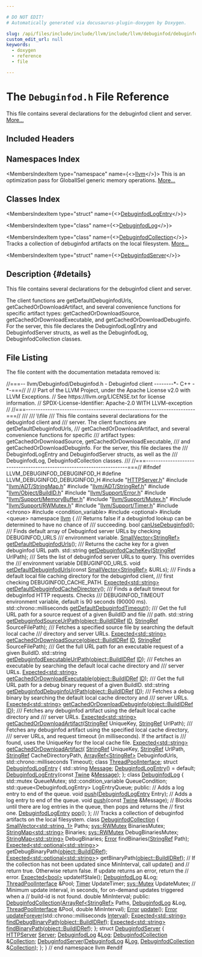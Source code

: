 ```yaml
---

# DO NOT EDIT!
# Automatically generated via docusaurus-plugin-doxygen by Doxygen.

slug: /api/files/include/include/llvm/include/llvm/debuginfod/debuginfod-h
custom_edit_url: null
keywords:
  - doxygen
  - reference
  - file

---
```





# The `Debuginfod.h` File Reference

<DoxygenPage pluginConfig={pluginConfig}>

This file contains several declarations for the debuginfod client and server. <a href="#details">More...</a>

## Included Headers

<IncludesList>
<IncludesListItem
  filePath="HTTPServer.h"
  permalink="/docs/api/files/include/include/llvm/include/llvm/debuginfod/httpserver-h"
  isLocal="true" />
<IncludesListItem
  filePath="llvm/ADT/StringMap.h"
  permalink="/docs/api/files/include/include/llvm/include/llvm/adt/stringmap-h"
  isLocal="true" />
<IncludesListItem
  filePath="llvm/ADT/StringRef.h"
  permalink="/docs/api/files/include/include/llvm/include/llvm/adt/stringref-h"
  isLocal="true" />
<IncludesListItem
  filePath="llvm/Object/BuildID.h"
  permalink="/docs/api/files/include/include/llvm/include/llvm/object/buildid-h"
  isLocal="true" />
<IncludesListItem
  filePath="llvm/Support/Error.h"
  permalink="/docs/api/files/include/include/llvm/include/llvm/support/error-h"
  isLocal="true" />
<IncludesListItem
  filePath="llvm/Support/MemoryBuffer.h"
  permalink="/docs/api/files/include/include/llvm/include/llvm/support/memorybuffer-h"
  isLocal="true" />
<IncludesListItem
  filePath="llvm/Support/Mutex.h"
  permalink="/docs/api/files/include/include/llvm/include/llvm/support/mutex-h"
  isLocal="true" />
<IncludesListItem
  filePath="llvm/Support/RWMutex.h"
  permalink="/docs/api/files/include/include/llvm/include/llvm/support/rwmutex-h"
  isLocal="true" />
<IncludesListItem
  filePath="llvm/Support/Timer.h"
  permalink="/docs/api/files/include/include/llvm/include/llvm/support/timer-h"
  isLocal="true" />
<IncludesListItem
  filePath="chrono"
  permalink=""
  isLocal="false" />
<IncludesListItem
  filePath="condition_variable"
  permalink=""
  isLocal="false" />
<IncludesListItem
  filePath="optional"
  permalink=""
  isLocal="false" />
<IncludesListItem
  filePath="queue"
  permalink=""
  isLocal="false" />
</IncludesList>

## Namespaces Index

<MembersIndex>

<MembersIndexItem
  type="namespace"
  name={<><a href="/docs/api/namespaces/llvm">llvm</a></>}>
This is an optimization pass for GlobalISel generic memory operations. <a href="/docs/api/namespaces/llvm/#details">More...</a>
</MembersIndexItem>

</MembersIndex>

## Classes Index

<MembersIndex>

<MembersIndexItem
  type="struct"
  name={<><a href="/docs/api/structs/llvm/debuginfodlogentry">DebuginfodLogEntry</a></>}>
</MembersIndexItem>

<MembersIndexItem
  type="class"
  name={<><a href="/docs/api/classes/llvm/debuginfodlog">DebuginfodLog</a></>}>
</MembersIndexItem>

<MembersIndexItem
  type="class"
  name={<><a href="/docs/api/classes/llvm/debuginfodcollection">DebuginfodCollection</a></>}>
Tracks a collection of debuginfod artifacts on the local filesystem. <a href="/docs/api/classes/llvm/debuginfodcollection/#details">More...</a>
</MembersIndexItem>

<MembersIndexItem
  type="struct"
  name={<><a href="/docs/api/structs/llvm/debuginfodserver">DebuginfodServer</a></>}>
</MembersIndexItem>

</MembersIndex>

## Description {#details}

This file contains several declarations for the debuginfod client and server.

The client functions are getDefaultDebuginfodUrls, getCachedOrDownloadArtifact, and several convenience functions for specific artifact types: getCachedOrDownloadSource, getCachedOrDownloadExecutable, and getCachedOrDownloadDebuginfo. For the server, this file declares the DebuginfodLogEntry and DebuginfodServer structs, as well as the DebuginfodLog, DebuginfodCollection classes.

## File Listing

The file content with the documentation metadata removed is:

<ProgramListing>

<Link id="l00001" /><CodeLine lineNumber="1"><span class="doxyHighlightComment">//===-- llvm/Debuginfod/Debuginfod.h - Debuginfod client --------&#42;- C++ -&#42;-===//</span></CodeLine>
<Link id="l00002" /><CodeLine lineNumber="2"><span class="doxyHighlightComment">//</span></CodeLine>
<Link id="l00003" /><CodeLine lineNumber="3"><span class="doxyHighlightComment">// Part of the LLVM Project, under the Apache License v2.0 with LLVM Exceptions.</span></CodeLine>
<Link id="l00004" /><CodeLine lineNumber="4"><span class="doxyHighlightComment">// See https://llvm.org/LICENSE.txt for license information.</span></CodeLine>
<Link id="l00005" /><CodeLine lineNumber="5"><span class="doxyHighlightComment">// SPDX-License-Identifier: Apache-2.0 WITH LLVM-exception</span></CodeLine>
<Link id="l00006" /><CodeLine lineNumber="6"><span class="doxyHighlightComment">//</span></CodeLine>
<Link id="l00007" /><CodeLine lineNumber="7"><span class="doxyHighlightComment">//===----------------------------------------------------------------------===//</span></CodeLine>
<Link id="l00008" /><CodeLine lineNumber="8"><span class="doxyHighlightComment">///</span></CodeLine>
<Link id="l00009" /><CodeLine lineNumber="9"><span class="doxyHighlightComment">/// \\file</span></CodeLine>
<Link id="l00010" /><CodeLine lineNumber="10"><span class="doxyHighlightComment">/// This file contains several declarations for the debuginfod client and</span></CodeLine>
<Link id="l00011" /><CodeLine lineNumber="11"><span class="doxyHighlightComment">/// server. The client functions are getDefaultDebuginfodUrls,</span></CodeLine>
<Link id="l00012" /><CodeLine lineNumber="12"><span class="doxyHighlightComment">/// getCachedOrDownloadArtifact, and several convenience functions for specific</span></CodeLine>
<Link id="l00013" /><CodeLine lineNumber="13"><span class="doxyHighlightComment">/// artifact types: getCachedOrDownloadSource, getCachedOrDownloadExecutable,</span></CodeLine>
<Link id="l00014" /><CodeLine lineNumber="14"><span class="doxyHighlightComment">/// and getCachedOrDownloadDebuginfo. For the server, this file declares the</span></CodeLine>
<Link id="l00015" /><CodeLine lineNumber="15"><span class="doxyHighlightComment">/// DebuginfodLogEntry and DebuginfodServer structs, as well as the</span></CodeLine>
<Link id="l00016" /><CodeLine lineNumber="16"><span class="doxyHighlightComment">/// DebuginfodLog, DebuginfodCollection classes.</span></CodeLine>
<Link id="l00017" /><CodeLine lineNumber="17"><span class="doxyHighlightComment">///</span></CodeLine>
<Link id="l00018" /><CodeLine lineNumber="18"><span class="doxyHighlightComment">//===----------------------------------------------------------------------===//</span></CodeLine>
<Link id="l00019" /><CodeLine lineNumber="19"></CodeLine>
<Link id="l00020" /><CodeLine lineNumber="20"><span class="doxyHighlightPreprocessor">#ifndef LLVM&#95;DEBUGINFOD&#95;DEBUGINFOD&#95;H</span></CodeLine>
<Link id="l00021" /><CodeLine lineNumber="21"><span class="doxyHighlightPreprocessor">#define LLVM&#95;DEBUGINFOD&#95;DEBUGINFOD&#95;H</span></CodeLine>
<Link id="l00022" /><CodeLine lineNumber="22"></CodeLine>
<Link id="l00023" /><CodeLine lineNumber="23"><span class="doxyHighlightPreprocessor">#include &quot;<a href="/docs/api/files/include/include/llvm/include/llvm/debuginfod/httpserver-h">HTTPServer.h</a>&quot;</span></CodeLine>
<Link id="l00024" /><CodeLine lineNumber="24"></CodeLine>
<Link id="l00025" /><CodeLine lineNumber="25"><span class="doxyHighlightPreprocessor">#include &quot;<a href="/docs/api/files/include/include/llvm/include/llvm/adt/stringmap-h">llvm/ADT/StringMap.h</a>&quot;</span></CodeLine>
<Link id="l00026" /><CodeLine lineNumber="26"><span class="doxyHighlightPreprocessor">#include &quot;<a href="/docs/api/files/include/include/llvm/include/llvm/adt/stringref-h">llvm/ADT/StringRef.h</a>&quot;</span></CodeLine>
<Link id="l00027" /><CodeLine lineNumber="27"><span class="doxyHighlightPreprocessor">#include &quot;<a href="/docs/api/files/include/include/llvm/include/llvm/object/buildid-h">llvm/Object/BuildID.h</a>&quot;</span></CodeLine>
<Link id="l00028" /><CodeLine lineNumber="28"><span class="doxyHighlightPreprocessor">#include &quot;<a href="/docs/api/files/include/include/llvm/include/llvm/support/error-h">llvm/Support/Error.h</a>&quot;</span></CodeLine>
<Link id="l00029" /><CodeLine lineNumber="29"><span class="doxyHighlightPreprocessor">#include &quot;<a href="/docs/api/files/include/include/llvm/include/llvm/support/memorybuffer-h">llvm/Support/MemoryBuffer.h</a>&quot;</span></CodeLine>
<Link id="l00030" /><CodeLine lineNumber="30"><span class="doxyHighlightPreprocessor">#include &quot;<a href="/docs/api/files/include/include/llvm/include/llvm/support/mutex-h">llvm/Support/Mutex.h</a>&quot;</span></CodeLine>
<Link id="l00031" /><CodeLine lineNumber="31"><span class="doxyHighlightPreprocessor">#include &quot;<a href="/docs/api/files/include/include/llvm/include/llvm/support/rwmutex-h">llvm/Support/RWMutex.h</a>&quot;</span></CodeLine>
<Link id="l00032" /><CodeLine lineNumber="32"><span class="doxyHighlightPreprocessor">#include &quot;<a href="/docs/api/files/include/include/llvm/include/llvm/support/timer-h">llvm/Support/Timer.h</a>&quot;</span></CodeLine>
<Link id="l00033" /><CodeLine lineNumber="33"></CodeLine>
<Link id="l00034" /><CodeLine lineNumber="34"><span class="doxyHighlightPreprocessor">#include &lt;chrono&gt;</span></CodeLine>
<Link id="l00035" /><CodeLine lineNumber="35"><span class="doxyHighlightPreprocessor">#include &lt;condition&#95;variable&gt;</span></CodeLine>
<Link id="l00036" /><CodeLine lineNumber="36"><span class="doxyHighlightPreprocessor">#include &lt;optional&gt;</span></CodeLine>
<Link id="l00037" /><CodeLine lineNumber="37"><span class="doxyHighlightPreprocessor">#include &lt;queue&gt;</span></CodeLine>
<Link id="l00038" /><CodeLine lineNumber="38"></CodeLine>
<Link id="l00039" /><CodeLine lineNumber="39"><span class="doxyHighlightKeyword">namespace </span><span class="doxyHighlight"><a href="/docs/api/namespaces/llvm">llvm</a> &#123;</span></CodeLine>
<Link id="l00040" /><CodeLine lineNumber="40"></CodeLine>
<Link id="l00041" /><CodeLine lineNumber="41"><span class="doxyHighlightComment">/// Returns false if a debuginfod lookup can be determined to have no chance of</span></CodeLine>
<Link id="l00042" /><CodeLine lineNumber="42"><span class="doxyHighlightComment">/// succeeding.</span></CodeLine>
<Link id="l00043" /><CodeLine lineNumber="43"><span class="doxyHighlightKeywordType">bool</span><span class="doxyHighlight"> <a href="/docs/api/namespaces/llvm/#af96e5af52e7fe106cf27c6c84ed7d934">canUseDebuginfod</a>();</span></CodeLine>
<Link id="l00044" /><CodeLine lineNumber="44"></CodeLine>
<Link id="l00045" /><CodeLine lineNumber="45"><span class="doxyHighlightComment">/// Finds default array of Debuginfod server URLs by checking DEBUGINFOD&#95;URLS</span></CodeLine>
<Link id="l00046" /><CodeLine lineNumber="46"><span class="doxyHighlightComment">/// environment variable.</span></CodeLine>
<Link id="l00047" /><CodeLine lineNumber="47"><span class="doxyHighlight"><a href="/docs/api/classes/llvm/smallvector">SmallVector&lt;StringRef&gt;</a> <a href="/docs/api/namespaces/llvm/#a2dbbd8a3a24b8bec3477cb7aab90b051">getDefaultDebuginfodUrls</a>();</span></CodeLine>
<Link id="l00048" /><CodeLine lineNumber="48"></CodeLine>
<Link id="l00049" /><CodeLine lineNumber="49"><span class="doxyHighlightComment">/// Returns the cache key for a given debuginfod URL path.</span></CodeLine>
<Link id="l00050" /><CodeLine lineNumber="50"><span class="doxyHighlight">std::string <a href="/docs/api/namespaces/llvm/#a2191f7fdedc1f09e5e25331f4650583a">getDebuginfodCacheKey</a>(<a href="/docs/api/classes/llvm/stringref">StringRef</a> UrlPath);</span></CodeLine>
<Link id="l00051" /><CodeLine lineNumber="51"></CodeLine>
<Link id="l00052" /><CodeLine lineNumber="52"><span class="doxyHighlightComment">/// Sets the list of debuginfod server URLs to query. This overrides the</span></CodeLine>
<Link id="l00053" /><CodeLine lineNumber="53"><span class="doxyHighlightComment">/// environment variable DEBUGINFOD&#95;URLS.</span></CodeLine>
<Link id="l00054" /><CodeLine lineNumber="54"><span class="doxyHighlightKeywordType">void</span><span class="doxyHighlight"> <a href="/docs/api/namespaces/llvm/#ae94a5b6af23d2131908f579b216f9893">setDefaultDebuginfodUrls</a>(</span><span class="doxyHighlightKeyword">const</span><span class="doxyHighlight"> <a href="/docs/api/classes/llvm/smallvector">SmallVector&lt;StringRef&gt;</a> &amp;URLs);</span></CodeLine>
<Link id="l00055" /><CodeLine lineNumber="55"></CodeLine>
<Link id="l00056" /><CodeLine lineNumber="56"><span class="doxyHighlightComment">/// Finds a default local file caching directory for the debuginfod client,</span></CodeLine>
<Link id="l00057" /><CodeLine lineNumber="57"><span class="doxyHighlightComment">/// first checking DEBUGINFOD&#95;CACHE&#95;PATH.</span></CodeLine>
<Link id="l00058" /><CodeLine lineNumber="58"><span class="doxyHighlight"><a href="/docs/api/classes/llvm/expected">Expected&lt;std::string&gt;</a> <a href="/docs/api/namespaces/llvm/#afa783dbdf91c831ef800357855a3e66b">getDefaultDebuginfodCacheDirectory</a>();</span></CodeLine>
<Link id="l00059" /><CodeLine lineNumber="59"></CodeLine>
<Link id="l00060" /><CodeLine lineNumber="60"><span class="doxyHighlightComment">/// Finds a default timeout for debuginfod HTTP requests. Checks</span></CodeLine>
<Link id="l00061" /><CodeLine lineNumber="61"><span class="doxyHighlightComment">/// DEBUGINFOD&#95;TIMEOUT environment variable, default is 90 seconds (90000 ms).</span></CodeLine>
<Link id="l00062" /><CodeLine lineNumber="62"><span class="doxyHighlight">std::chrono::milliseconds <a href="/docs/api/namespaces/llvm/#aaeabb903223ed5f37d4dd75ded82a720">getDefaultDebuginfodTimeout</a>();</span></CodeLine>
<Link id="l00063" /><CodeLine lineNumber="63"></CodeLine>
<Link id="l00064" /><CodeLine lineNumber="64"><span class="doxyHighlightComment">/// Get the full URL path for a source request of a given BuildID and file</span></CodeLine>
<Link id="l00065" /><CodeLine lineNumber="65"><span class="doxyHighlightComment">/// path.</span></CodeLine>
<Link id="l00066" /><CodeLine lineNumber="66"><span class="doxyHighlight">std::string <a href="/docs/api/namespaces/llvm/#a320dd800a37d3ce31b7d0b2c929e964e">getDebuginfodSourceUrlPath</a>(<a href="/docs/api/namespaces/llvm/object/#ac1078293d640738282058eba178e9472">object::BuildIDRef</a> <a href="/docs/api/namespaces/llvm/callingconv/#abdf8cf606905c10634e831390981b0ed">ID</a>,</span></CodeLine>
<Link id="l00067" /><CodeLine lineNumber="67"><span class="doxyHighlight">                                       <a href="/docs/api/classes/llvm/stringref">StringRef</a> SourceFilePath);</span></CodeLine>
<Link id="l00068" /><CodeLine lineNumber="68"></CodeLine>
<Link id="l00069" /><CodeLine lineNumber="69"><span class="doxyHighlightComment">/// Fetches a specified source file by searching the default local cache</span></CodeLine>
<Link id="l00070" /><CodeLine lineNumber="70"><span class="doxyHighlightComment">/// directory and server URLs.</span></CodeLine>
<Link id="l00071" /><CodeLine lineNumber="71"><span class="doxyHighlight"><a href="/docs/api/classes/llvm/expected">Expected&lt;std::string&gt;</a> <a href="/docs/api/namespaces/llvm/#aa8179910c71adc4a7c62a254a388e93f">getCachedOrDownloadSource</a>(<a href="/docs/api/namespaces/llvm/object/#ac1078293d640738282058eba178e9472">object::BuildIDRef</a> <a href="/docs/api/namespaces/llvm/callingconv/#abdf8cf606905c10634e831390981b0ed">ID</a>,</span></CodeLine>
<Link id="l00072" /><CodeLine lineNumber="72"><span class="doxyHighlight">                                                <a href="/docs/api/classes/llvm/stringref">StringRef</a> SourceFilePath);</span></CodeLine>
<Link id="l00073" /><CodeLine lineNumber="73"></CodeLine>
<Link id="l00074" /><CodeLine lineNumber="74"><span class="doxyHighlightComment">/// Get the full URL path for an executable request of a given BuildID.</span></CodeLine>
<Link id="l00075" /><CodeLine lineNumber="75"><span class="doxyHighlight">std::string <a href="/docs/api/namespaces/llvm/#a483d4e85c83df350bd6013d6f825d83e">getDebuginfodExecutableUrlPath</a>(<a href="/docs/api/namespaces/llvm/object/#ac1078293d640738282058eba178e9472">object::BuildIDRef</a> <a href="/docs/api/namespaces/llvm/callingconv/#abdf8cf606905c10634e831390981b0ed">ID</a>);</span></CodeLine>
<Link id="l00076" /><CodeLine lineNumber="76"></CodeLine>
<Link id="l00077" /><CodeLine lineNumber="77"><span class="doxyHighlightComment">/// Fetches an executable by searching the default local cache directory and</span></CodeLine>
<Link id="l00078" /><CodeLine lineNumber="78"><span class="doxyHighlightComment">/// server URLs.</span></CodeLine>
<Link id="l00079" /><CodeLine lineNumber="79"><span class="doxyHighlight"><a href="/docs/api/classes/llvm/expected">Expected&lt;std::string&gt;</a> <a href="/docs/api/namespaces/llvm/#a1a4d726c1a5c0e5542fce1bed7a02b43">getCachedOrDownloadExecutable</a>(<a href="/docs/api/namespaces/llvm/object/#ac1078293d640738282058eba178e9472">object::BuildIDRef</a> <a href="/docs/api/namespaces/llvm/callingconv/#abdf8cf606905c10634e831390981b0ed">ID</a>);</span></CodeLine>
<Link id="l00080" /><CodeLine lineNumber="80"></CodeLine>
<Link id="l00081" /><CodeLine lineNumber="81"><span class="doxyHighlightComment">/// Get the full URL path for a debug binary request of a given BuildID.</span></CodeLine>
<Link id="l00082" /><CodeLine lineNumber="82"><span class="doxyHighlight">std::string <a href="/docs/api/namespaces/llvm/#a8a4c2b693d9663216a1952801598efad">getDebuginfodDebuginfoUrlPath</a>(<a href="/docs/api/namespaces/llvm/object/#ac1078293d640738282058eba178e9472">object::BuildIDRef</a> <a href="/docs/api/namespaces/llvm/callingconv/#abdf8cf606905c10634e831390981b0ed">ID</a>);</span></CodeLine>
<Link id="l00083" /><CodeLine lineNumber="83"></CodeLine>
<Link id="l00084" /><CodeLine lineNumber="84"><span class="doxyHighlightComment">/// Fetches a debug binary by searching the default local cache directory and</span></CodeLine>
<Link id="l00085" /><CodeLine lineNumber="85"><span class="doxyHighlightComment">/// server URLs.</span></CodeLine>
<Link id="l00086" /><CodeLine lineNumber="86"><span class="doxyHighlight"><a href="/docs/api/classes/llvm/expected">Expected&lt;std::string&gt;</a> <a href="/docs/api/namespaces/llvm/#a385acc5407544454df091d3c3f7f6ad0">getCachedOrDownloadDebuginfo</a>(<a href="/docs/api/namespaces/llvm/object/#ac1078293d640738282058eba178e9472">object::BuildIDRef</a> <a href="/docs/api/namespaces/llvm/callingconv/#abdf8cf606905c10634e831390981b0ed">ID</a>);</span></CodeLine>
<Link id="l00087" /><CodeLine lineNumber="87"></CodeLine>
<Link id="l00088" /><CodeLine lineNumber="88"><span class="doxyHighlightComment">/// Fetches any debuginfod artifact using the default local cache directory and</span></CodeLine>
<Link id="l00089" /><CodeLine lineNumber="89"><span class="doxyHighlightComment">/// server URLs.</span></CodeLine>
<Link id="l00090" /><CodeLine lineNumber="90"><span class="doxyHighlight"><a href="/docs/api/classes/llvm/expected">Expected&lt;std::string&gt;</a> <a href="/docs/api/namespaces/llvm/#a8689c14987df3736f60ec4216dedd765">getCachedOrDownloadArtifact</a>(<a href="/docs/api/classes/llvm/stringref">StringRef</a> UniqueKey,</span></CodeLine>
<Link id="l00091" /><CodeLine lineNumber="91"><span class="doxyHighlight">                                                  <a href="/docs/api/classes/llvm/stringref">StringRef</a> UrlPath);</span></CodeLine>
<Link id="l00092" /><CodeLine lineNumber="92"></CodeLine>
<Link id="l00093" /><CodeLine lineNumber="93"><span class="doxyHighlightComment">/// Fetches any debuginfod artifact using the specified local cache directory,</span></CodeLine>
<Link id="l00094" /><CodeLine lineNumber="94"><span class="doxyHighlightComment">/// server URLs, and request timeout (in milliseconds). If the artifact is</span></CodeLine>
<Link id="l00095" /><CodeLine lineNumber="95"><span class="doxyHighlightComment">/// found, uses the UniqueKey for the local cache file.</span></CodeLine>
<Link id="l00096" /><CodeLine lineNumber="96"><span class="doxyHighlight"><a href="/docs/api/classes/llvm/expected">Expected&lt;std::string&gt;</a> <a href="/docs/api/namespaces/llvm/#a8689c14987df3736f60ec4216dedd765">getCachedOrDownloadArtifact</a>(</span></CodeLine>
<Link id="l00097" /><CodeLine lineNumber="97"><span class="doxyHighlight">    <a href="/docs/api/classes/llvm/stringref">StringRef</a> UniqueKey, <a href="/docs/api/classes/llvm/stringref">StringRef</a> UrlPath, <a href="/docs/api/classes/llvm/stringref">StringRef</a> CacheDirectoryPath,</span></CodeLine>
<Link id="l00098" /><CodeLine lineNumber="98"><span class="doxyHighlight">    <a href="/docs/api/classes/llvm/arrayref">ArrayRef&lt;StringRef&gt;</a> DebuginfodUrls, std::chrono::milliseconds Timeout);</span></CodeLine>
<Link id="l00099" /><CodeLine lineNumber="99"></CodeLine>
<Link id="l00100" /><CodeLine lineNumber="100"><span class="doxyHighlightKeyword">class </span><span class="doxyHighlight"><a href="/docs/api/classes/llvm/threadpoolinterface">ThreadPoolInterface</a>;</span></CodeLine>
<Link id="l00101" /><CodeLine lineNumber="101"></CodeLine>
<Link id="l00102" /><CodeLine lineNumber="102" lineLink="/docs/api/structs/llvm/debuginfodlogentry"><span class="doxyHighlightKeyword">struct </span><span class="doxyHighlight"><a href="/docs/api/structs/llvm/debuginfodlogentry/#ae8fc9320cce17ba4967ad70a4b879b73">DebuginfodLogEntry</a> &#123;</span></CodeLine>
<Link id="l00103" /><CodeLine lineNumber="103" lineLink="/docs/api/structs/llvm/debuginfodlogentry/#a45eca1077efb632b5ba79ff3af82d5a7"><span class="doxyHighlight">  std::string <a href="/docs/api/structs/llvm/debuginfodlogentry/#a45eca1077efb632b5ba79ff3af82d5a7">Message</a>;</span></CodeLine>
<Link id="l00104" /><CodeLine lineNumber="104" lineLink="/docs/api/structs/llvm/debuginfodlogentry/#ae8fc9320cce17ba4967ad70a4b879b73"><span class="doxyHighlight">  <a href="/docs/api/structs/llvm/debuginfodlogentry/#ae8fc9320cce17ba4967ad70a4b879b73">DebuginfodLogEntry</a>() = </span><span class="doxyHighlightKeywordFlow">default</span><span class="doxyHighlight">;</span></CodeLine>
<Link id="l00105" /><CodeLine lineNumber="105"><span class="doxyHighlight">  <a href="/docs/api/structs/llvm/debuginfodlogentry/#ae8fc9320cce17ba4967ad70a4b879b73">DebuginfodLogEntry</a>(</span><span class="doxyHighlightKeyword">const</span><span class="doxyHighlight"> <a href="/docs/api/classes/llvm/twine">Twine</a> &amp;<a href="/docs/api/structs/llvm/debuginfodlogentry/#a45eca1077efb632b5ba79ff3af82d5a7">Message</a>);</span></CodeLine>
<Link id="l00106" /><CodeLine lineNumber="106"><span class="doxyHighlight">&#125;;</span></CodeLine>
<Link id="l00107" /><CodeLine lineNumber="107"></CodeLine>
<Link id="l00108" /><CodeLine lineNumber="108" lineLink="/docs/api/classes/llvm/debuginfodlog"><span class="doxyHighlightKeyword">class </span><span class="doxyHighlight"><a href="/docs/api/classes/llvm/debuginfodlog">DebuginfodLog</a> &#123;</span></CodeLine>
<Link id="l00109" /><CodeLine lineNumber="109"><span class="doxyHighlight">  std::mutex QueueMutex;</span></CodeLine>
<Link id="l00110" /><CodeLine lineNumber="110"><span class="doxyHighlight">  std::condition&#95;variable QueueCondition;</span></CodeLine>
<Link id="l00111" /><CodeLine lineNumber="111"><span class="doxyHighlight">  std::queue&lt;DebuginfodLogEntry&gt; LogEntryQueue;</span></CodeLine>
<Link id="l00112" /><CodeLine lineNumber="112"></CodeLine>
<Link id="l00113" /><CodeLine lineNumber="113"><span class="doxyHighlightKeyword">public</span><span class="doxyHighlight">:</span></CodeLine>
<Link id="l00114" /><CodeLine lineNumber="114"><span class="doxyHighlight">  </span><span class="doxyHighlightComment">// Adds a log entry to end of the queue.</span></CodeLine>
<Link id="l00115" /><CodeLine lineNumber="115"><span class="doxyHighlight">  </span><span class="doxyHighlightKeywordType">void</span><span class="doxyHighlight"> <a href="/docs/api/classes/llvm/debuginfodlog/#a44dc7b8b40006c3de319a8aa2aeb1f65">push</a>(<a href="/docs/api/structs/llvm/debuginfodlogentry">DebuginfodLogEntry</a> Entry);</span></CodeLine>
<Link id="l00116" /><CodeLine lineNumber="116"><span class="doxyHighlight">  </span><span class="doxyHighlightComment">// Adds a log entry to end of the queue.</span></CodeLine>
<Link id="l00117" /><CodeLine lineNumber="117"><span class="doxyHighlight">  </span><span class="doxyHighlightKeywordType">void</span><span class="doxyHighlight"> <a href="/docs/api/classes/llvm/debuginfodlog/#a44dc7b8b40006c3de319a8aa2aeb1f65">push</a>(</span><span class="doxyHighlightKeyword">const</span><span class="doxyHighlight"> <a href="/docs/api/classes/llvm/twine">Twine</a> &amp;Message);</span></CodeLine>
<Link id="l00118" /><CodeLine lineNumber="118"><span class="doxyHighlight">  </span><span class="doxyHighlightComment">// Blocks until there are log entries in the queue, then pops and returns the</span></CodeLine>
<Link id="l00119" /><CodeLine lineNumber="119"><span class="doxyHighlight">  </span><span class="doxyHighlightComment">// first one.</span></CodeLine>
<Link id="l00120" /><CodeLine lineNumber="120"><span class="doxyHighlight">  <a href="/docs/api/structs/llvm/debuginfodlogentry">DebuginfodLogEntry</a> <a href="/docs/api/classes/llvm/debuginfodlog/#a0ada1a5e09014292b7d21a7b30dcc3af">pop</a>();</span></CodeLine>
<Link id="l00121" /><CodeLine lineNumber="121"><span class="doxyHighlight">&#125;;</span></CodeLine>
<Link id="l00122" /><CodeLine lineNumber="122"></CodeLine>
<Link id="l00123" /><CodeLine lineNumber="123"><span class="doxyHighlightComment">/// Tracks a collection of debuginfod artifacts on the local filesystem.</span></CodeLine>
<Link id="l00124" /><CodeLine lineNumber="124" lineLink="/docs/api/classes/llvm/debuginfodcollection"><span class="doxyHighlightKeyword">class </span><span class="doxyHighlight"><a href="/docs/api/classes/llvm/debuginfodcollection/#a1a653b254320ed5ac8fec48830363d9e">DebuginfodCollection</a> &#123;</span></CodeLine>
<Link id="l00125" /><CodeLine lineNumber="125"><span class="doxyHighlight">  <a href="/docs/api/classes/llvm/smallvector">SmallVector&lt;std::string, 1&gt;</a> Paths;</span></CodeLine>
<Link id="l00126" /><CodeLine lineNumber="126"><span class="doxyHighlight">  <a href="/docs/api/namespaces/llvm/sys/#aa3f166e8bb27e1c9a1e5cbb439e9749b">sys::RWMutex</a> BinariesMutex;</span></CodeLine>
<Link id="l00127" /><CodeLine lineNumber="127"><span class="doxyHighlight">  <a href="/docs/api/classes/llvm/stringmap">StringMap&lt;std::string&gt;</a> Binaries;</span></CodeLine>
<Link id="l00128" /><CodeLine lineNumber="128"><span class="doxyHighlight">  <a href="/docs/api/namespaces/llvm/sys/#aa3f166e8bb27e1c9a1e5cbb439e9749b">sys::RWMutex</a> DebugBinariesMutex;</span></CodeLine>
<Link id="l00129" /><CodeLine lineNumber="129"><span class="doxyHighlight">  <a href="/docs/api/classes/llvm/stringmap">StringMap&lt;std::string&gt;</a> DebugBinaries;</span></CodeLine>
<Link id="l00130" /><CodeLine lineNumber="130"><span class="doxyHighlight">  <a href="/docs/api/classes/llvm/error">Error</a> findBinaries(<a href="/docs/api/classes/llvm/stringref">StringRef</a> Path);</span></CodeLine>
<Link id="l00131" /><CodeLine lineNumber="131"><span class="doxyHighlight">  <a href="/docs/api/classes/llvm/expected">Expected&lt;std::optional&lt;std::string&gt;</a>&gt; getDebugBinaryPath(<a href="/docs/api/namespaces/llvm/object/#ac1078293d640738282058eba178e9472">object::BuildIDRef</a>);</span></CodeLine>
<Link id="l00132" /><CodeLine lineNumber="132"><span class="doxyHighlight">  <a href="/docs/api/classes/llvm/expected">Expected&lt;std::optional&lt;std::string&gt;</a>&gt; getBinaryPath(<a href="/docs/api/namespaces/llvm/object/#ac1078293d640738282058eba178e9472">object::BuildIDRef</a>);</span></CodeLine>
<Link id="l00133" /><CodeLine lineNumber="133"><span class="doxyHighlight">  </span><span class="doxyHighlightComment">// If the collection has not been updated since MinInterval, call update() and</span></CodeLine>
<Link id="l00134" /><CodeLine lineNumber="134"><span class="doxyHighlight">  </span><span class="doxyHighlightComment">// return true. Otherwise return false. If update returns an error, return the</span></CodeLine>
<Link id="l00135" /><CodeLine lineNumber="135"><span class="doxyHighlight">  </span><span class="doxyHighlightComment">// error.</span></CodeLine>
<Link id="l00136" /><CodeLine lineNumber="136"><span class="doxyHighlight">  <a href="/docs/api/classes/llvm/expected">Expected&lt;bool&gt;</a> updateIfStale();</span></CodeLine>
<Link id="l00137" /><CodeLine lineNumber="137"><span class="doxyHighlight">  <a href="/docs/api/classes/llvm/debuginfodlog">DebuginfodLog</a> &amp;Log;</span></CodeLine>
<Link id="l00138" /><CodeLine lineNumber="138"><span class="doxyHighlight">  <a href="/docs/api/classes/llvm/threadpoolinterface">ThreadPoolInterface</a> &amp;Pool;</span></CodeLine>
<Link id="l00139" /><CodeLine lineNumber="139"><span class="doxyHighlight">  <a href="/docs/api/classes/llvm/timer">Timer</a> UpdateTimer;</span></CodeLine>
<Link id="l00140" /><CodeLine lineNumber="140"><span class="doxyHighlight">  <a href="/docs/api/namespaces/llvm/sys/#a52d48084c5b60251870b6118e4670fee">sys::Mutex</a> UpdateMutex;</span></CodeLine>
<Link id="l00141" /><CodeLine lineNumber="141"></CodeLine>
<Link id="l00142" /><CodeLine lineNumber="142"><span class="doxyHighlight">  </span><span class="doxyHighlightComment">// Minimum update interval, in seconds, for on-demand updates triggered when a</span></CodeLine>
<Link id="l00143" /><CodeLine lineNumber="143"><span class="doxyHighlight">  </span><span class="doxyHighlightComment">// build-id is not found.</span></CodeLine>
<Link id="l00144" /><CodeLine lineNumber="144"><span class="doxyHighlight">  </span><span class="doxyHighlightKeywordType">double</span><span class="doxyHighlight"> MinInterval;</span></CodeLine>
<Link id="l00145" /><CodeLine lineNumber="145"></CodeLine>
<Link id="l00146" /><CodeLine lineNumber="146"><span class="doxyHighlightKeyword">public</span><span class="doxyHighlight">:</span></CodeLine>
<Link id="l00147" /><CodeLine lineNumber="147"><span class="doxyHighlight">  <a href="/docs/api/classes/llvm/debuginfodcollection/#a1a653b254320ed5ac8fec48830363d9e">DebuginfodCollection</a>(<a href="/docs/api/classes/llvm/arrayref">ArrayRef&lt;StringRef&gt;</a> Paths, <a href="/docs/api/classes/llvm/debuginfodlog">DebuginfodLog</a> &amp;Log,</span></CodeLine>
<Link id="l00148" /><CodeLine lineNumber="148"><span class="doxyHighlight">                       <a href="/docs/api/classes/llvm/threadpoolinterface">ThreadPoolInterface</a> &amp;Pool, </span><span class="doxyHighlightKeywordType">double</span><span class="doxyHighlight"> MinInterval);</span></CodeLine>
<Link id="l00149" /><CodeLine lineNumber="149"><span class="doxyHighlight">  <a href="/docs/api/classes/llvm/error">Error</a> <a href="/docs/api/classes/llvm/debuginfodcollection/#a68a1fb7af3be229df5d6fa47b5ded6f5">update</a>();</span></CodeLine>
<Link id="l00150" /><CodeLine lineNumber="150"><span class="doxyHighlight">  <a href="/docs/api/classes/llvm/error">Error</a> <a href="/docs/api/classes/llvm/debuginfodcollection/#a658e5ec09f37dd9bc0bb13e8aa57b8d0">updateForever</a>(std::chrono::milliseconds <a href="/docs/api/files/lib/lib/debuginfo/lib/debuginfo/msf/mappedblockstream-cpp/#a4ab9bd667f674c16b2cee01ab8823644">Interval</a>);</span></CodeLine>
<Link id="l00151" /><CodeLine lineNumber="151"><span class="doxyHighlight">  <a href="/docs/api/classes/llvm/expected">Expected&lt;std::string&gt;</a> <a href="/docs/api/classes/llvm/debuginfodcollection/#aada228a8f1796b1bb98030dc0bd3cc7c">findDebugBinaryPath</a>(<a href="/docs/api/namespaces/llvm/object/#ac1078293d640738282058eba178e9472">object::BuildIDRef</a>);</span></CodeLine>
<Link id="l00152" /><CodeLine lineNumber="152"><span class="doxyHighlight">  <a href="/docs/api/classes/llvm/expected">Expected&lt;std::string&gt;</a> <a href="/docs/api/classes/llvm/debuginfodcollection/#a5c512cc4358cdcd16d9c633a4bb1a4ef">findBinaryPath</a>(<a href="/docs/api/namespaces/llvm/object/#ac1078293d640738282058eba178e9472">object::BuildIDRef</a>);</span></CodeLine>
<Link id="l00153" /><CodeLine lineNumber="153"><span class="doxyHighlight">&#125;;</span></CodeLine>
<Link id="l00154" /><CodeLine lineNumber="154"></CodeLine>
<Link id="l00155" /><CodeLine lineNumber="155" lineLink="/docs/api/structs/llvm/debuginfodserver"><span class="doxyHighlightKeyword">struct </span><span class="doxyHighlight"><a href="/docs/api/structs/llvm/debuginfodserver/#a146c3973caa3e8f160a781b1fa91b248">DebuginfodServer</a> &#123;</span></CodeLine>
<Link id="l00156" /><CodeLine lineNumber="156" lineLink="/docs/api/structs/llvm/debuginfodserver/#a97ffd636d8a6f0ab272d3f6dca95c8e4"><span class="doxyHighlight">  <a href="/docs/api/classes/llvm/httpserver">HTTPServer</a> <a href="/docs/api/structs/llvm/debuginfodserver/#a97ffd636d8a6f0ab272d3f6dca95c8e4">Server</a>;</span></CodeLine>
<Link id="l00157" /><CodeLine lineNumber="157" lineLink="/docs/api/structs/llvm/debuginfodserver/#a083908fd874987f211ff7f59b522a468"><span class="doxyHighlight">  <a href="/docs/api/classes/llvm/debuginfodlog">DebuginfodLog</a> &amp;<a href="/docs/api/structs/llvm/debuginfodserver/#a083908fd874987f211ff7f59b522a468">Log</a>;</span></CodeLine>
<Link id="l00158" /><CodeLine lineNumber="158" lineLink="/docs/api/structs/llvm/debuginfodserver/#a8bd6b45a05358a6be5bb3f0a5f2adc62"><span class="doxyHighlight">  <a href="/docs/api/classes/llvm/debuginfodcollection">DebuginfodCollection</a> &amp;<a href="/docs/api/structs/llvm/debuginfodserver/#a8bd6b45a05358a6be5bb3f0a5f2adc62">Collection</a>;</span></CodeLine>
<Link id="l00159" /><CodeLine lineNumber="159"><span class="doxyHighlight">  <a href="/docs/api/structs/llvm/debuginfodserver/#a146c3973caa3e8f160a781b1fa91b248">DebuginfodServer</a>(<a href="/docs/api/classes/llvm/debuginfodlog">DebuginfodLog</a> &amp;<a href="/docs/api/structs/llvm/debuginfodserver/#a083908fd874987f211ff7f59b522a468">Log</a>, <a href="/docs/api/classes/llvm/debuginfodcollection">DebuginfodCollection</a> &amp;<a href="/docs/api/structs/llvm/debuginfodserver/#a8bd6b45a05358a6be5bb3f0a5f2adc62">Collection</a>);</span></CodeLine>
<Link id="l00160" /><CodeLine lineNumber="160"><span class="doxyHighlight">&#125;;</span></CodeLine>
<Link id="l00161" /><CodeLine lineNumber="161"></CodeLine>
<Link id="l00162" /><CodeLine lineNumber="162"><span class="doxyHighlight">&#125; </span><span class="doxyHighlightComment">// end namespace llvm</span></CodeLine>
<Link id="l00163" /><CodeLine lineNumber="163"></CodeLine>
<Link id="l00164" /><CodeLine lineNumber="164"><span class="doxyHighlightPreprocessor">#endif</span></CodeLine>

</ProgramListing>


</DoxygenPage>
